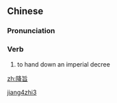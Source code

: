 ==Chinese==
{{zh-forms}}

===Pronunciation===
{{zh-pron
|m=jiàngzhǐ
|cat=v
}}

===Verb===
{{zh-verb}}

# {{lb|zh|archaic}} to hand down an imperial decree

[[Category:Mandarin archaic terms|jiang4zhi3]]

[[zh:降旨]]